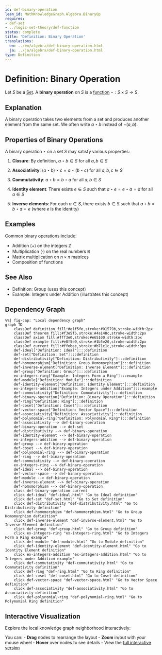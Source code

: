 ```yaml
---
id: def-binary-operation
lean_id: MathKnowledgeGraph.Algebra.BinaryOp
requires:
- def-set
- ../logic-set-theory/def-function
status: complete
title: 'Definition: Binary Operation'
translations:
  en: ../en/algebra/def-binary-operation.html
  ja: ../ja/algebra/def-binary-operation.html
type: Definition
---
```


# Definition: Binary Operation {#def-binary-operation}

Let $S$ be a [Set](../logic-set-theory/def-set.qmd). A **binary operation** on $S$ is a [function](../logic-set-theory/def-function.qmd) $\star: S \times S \to S$.

## Explanation

A binary operation takes two elements from a set and produces another element from the same set. We often write $a \star b$ instead of $\star(a, b)$.

## Properties of Binary Operations

A binary operation $\star$ on a set $S$ may satisfy various properties:

1. **Closure**: By definition, $a \star b \in S$ for all $a, b \in S$

2. **Associativity**: $(a \star b) \star c = a \star (b \star c)$ for all $a, b, c \in S$

3. **Commutativity**: $a \star b = b \star a$ for all $a, b \in S$

4. **Identity element**: There exists $e \in S$ such that $a \star e = e \star a = a$ for all $a \in S$

5. **Inverse elements**: For each $a \in S$, there exists $b \in S$ such that $a \star b = b \star a = e$ (where $e$ is the identity)

## Examples

Common binary operations include:

- Addition ($+$) on the integers $\mathbb{Z}$
- Multiplication ($\cdot$) on the real numbers $\mathbb{R}$
- Matrix multiplication on $n \times n$ matrices
- Composition of functions

## See Also

- Definition: Group (uses this concept)
- Example: Integers under Addition (illustrates this concept)

## Dependency Graph

```mermaid
%%| fig-cap: "Local dependency graph"
graph TD
    classDef definition fill:#e1f5fe,stroke:#01579b,stroke-width:2px
    classDef theorem fill:#f3e5f5,stroke:#4a148c,stroke-width:2px
    classDef axiom fill:#fff3e0,stroke:#e65100,stroke-width:2px
    classDef example fill:#e8f5e9,stroke:#1b5e20,stroke-width:2px
    classDef current fill:#ffebee,stroke:#b71c1c,stroke-width:3px
    def-ideal["Definition: Ideal"]:::definition
    def-set["Definition: Set"]:::definition
    def-distributivity["Definition: Distributivity"]:::definition
    def-homomorphism["Definition: Group Homomorphism"]:::definition
    def-inverse-element["Definition: Inverse Element"]:::definition
    def-group["Definition: Group"]:::definition
    ex-integers-ring["Example: Integers Form a Ring"]:::example
    def-module["Definition: Module"]:::definition
    def-identity-element["Definition: Identity Element"]:::definition
    ex-integers-addition["Example: Integers under Addition"]:::example
    def-commutativity["Definition: Commutativity"]:::definition
    def-binary-operation["Definition: Binary Operation"]:::definition
    def-ring["Definition: Ring"]:::definition
    def-coset["Definition: Coset"]:::definition
    def-vector-space["Definition: Vector Space"]:::definition
    def-associativity["Definition: Associativity"]:::definition
    def-polynomial-ring["Definition: Polynomial Ring"]:::definition
    def-associativity --> def-binary-operation
    def-binary-operation --> def-set
    def-distributivity --> def-binary-operation
    def-identity-element --> def-binary-operation
    ex-integers-addition --> def-binary-operation
    def-group --> def-binary-operation
    def-coset --> def-binary-operation
    def-polynomial-ring --> def-binary-operation
    def-ring --> def-binary-operation
    def-commutativity --> def-binary-operation
    ex-integers-ring --> def-binary-operation
    def-ideal --> def-binary-operation
    def-vector-space --> def-binary-operation
    def-module --> def-binary-operation
    def-inverse-element --> def-binary-operation
    def-homomorphism --> def-binary-operation
    class def-binary-operation current
    click def-ideal "def-ideal.html" "Go to Ideal definition"
    click def-set "def-set.html" "Go to Set definition"
    click def-distributivity "def-distributivity.html" "Go to Distributivity definition"
    click def-homomorphism "def-homomorphism.html" "Go to Group Homomorphism definition"
    click def-inverse-element "def-inverse-element.html" "Go to Inverse Element definition"
    click def-group "def-group.html" "Go to Group definition"
    click ex-integers-ring "ex-integers-ring.html" "Go to Integers Form a Ring example"
    click def-module "def-module.html" "Go to Module definition"
    click def-identity-element "def-identity-element.html" "Go to Identity Element definition"
    click ex-integers-addition "ex-integers-addition.html" "Go to Integers under Addition example"
    click def-commutativity "def-commutativity.html" "Go to Commutativity definition"
    click def-ring "def-ring.html" "Go to Ring definition"
    click def-coset "def-coset.html" "Go to Coset definition"
    click def-vector-space "def-vector-space.html" "Go to Vector Space definition"
    click def-associativity "def-associativity.html" "Go to Associativity definition"
    click def-polynomial-ring "def-polynomial-ring.html" "Go to Polynomial Ring definition"
```

## Interactive Visualization

Explore the local knowledge graph neighborhood interactively:

::: {.graph-viz data-id="def-binary-operation" data-width="700" data-height="500"}
:::

You can:
- **Drag** nodes to rearrange the layout
- **Zoom** in/out with your mouse wheel
- **Hover** over nodes to see details
- View the [full interactive version](../../output/interactive/def-binary-operation.html){target="_blank"}
